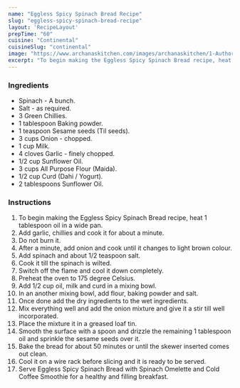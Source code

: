 ---
name: "Eggless Spicy Spinach Bread Recipe"
slug: "eggless-spicy-spinach-bread-recipe"
layout: 'RecipeLayout'
prepTime: "60"
cuisine: "Continental"
cuisineSlug: "continental"
image: "https://www.archanaskitchen.com/images/archanaskitchen/1-Author/Nusrath_Jahan/Spicy_spinach_bread_eggless.jpg"
excerpt: "To begin making the Eggless Spicy Spinach Bread recipe, heat 1 tablespoon oil in a wide pan"
---

### Ingredients

- Spinach - A bunch.
- Salt - as required.
- 3 Green Chillies.
- 1 tablespoon Baking powder.
- 1 teaspoon Sesame seeds (Til seeds).
- 3 cups Onion - chopped.
- 1 cup Milk.
- 4 cloves Garlic - finely chopped.
- 1/2 cup Sunflower Oil.
- 3 cups All Purpose Flour (Maida).
- 1/2 cup Curd (Dahi / Yogurt).
- 2 tablespoons Sunflower Oil.

### Instructions

1. To begin making the Eggless Spicy Spinach Bread recipe, heat 1 tablespoon oil in a wide pan.
1. Add garlic, chillies and cook it for about a minute.
1. Do not burn it.
1. After a minute, add onion and cook until it changes to light brown colour.
1. Add spinach and about 1/2 teaspoon salt.
1. Cook it till the spinach is wilted.
1. Switch off the flame and cool it down completely.
1. Preheat the oven to 175 degree Celsius.
1. Add 1/2 cup oil, milk and curd in a mixing bowl.
1. In an another mixing bowl, add flour, baking powder and salt.
1. Once done add the dry ingredients to the wet ingredients.
1. Mix everything well and add the onion mixture and give it a stir till well incorporated.
1. Place the mixture it in a greased loaf tin.
1. Smooth the surface with a spoon and drizzle the remaining 1 tablespoon oil and sprinkle the sesame seeds over it.
1. Bake the bread for about 50 minutes or until the skewer inserted comes out clean.
1. Cool it on a wire rack before slicing and it is ready to be served.
1. Serve Eggless Spicy Spinach Bread with Spinach Omelette and Cold Coffee Smoothie for a healthy and filling breakfast.
